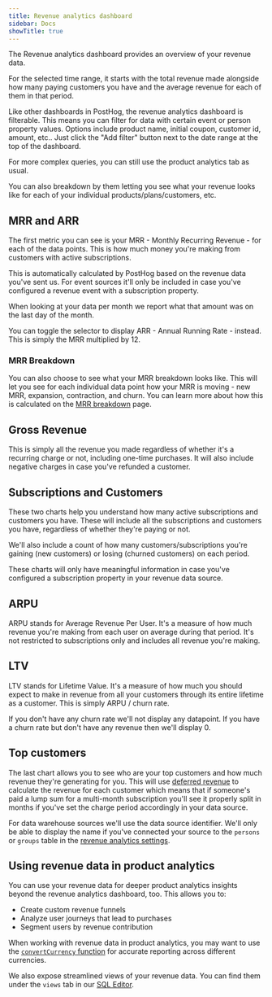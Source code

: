 ```yaml
---
title: Revenue analytics dashboard
sidebar: Docs
showTitle: true
---
```



<RevAnalyticsBetaWarning />

The Revenue analytics dashboard provides an overview of your revenue data. 

For the selected time range, it starts with the total revenue made alongside how many paying customers you have and the average revenue for each of them in that period.

<ProductScreenshot
  imageLight = "https://res.cloudinary.com/dmukukwp6/image/upload/Screenshot_2025_09_05_at_14_05_35_288e8e0d6c.png"
  imageDark = "https://res.cloudinary.com/dmukukwp6/image/upload/Screenshot_2025_09_05_at_14_06_29_e4fe61d678.png"
  alt="Revenue analytics dashboard" 
  classes="rounded"
/>

Like other dashboards in PostHog, the revenue analytics dashboard is filterable. This means you can filter for data with certain event or person property values. Options include product name, initial coupon, customer id, amount, etc.. Just click the "Add filter" button next to the date range at the top of the dashboard.

For more complex queries, you can still use the product analytics tab as usual.

You can also breakdown by them letting you see what your revenue looks like for each of your individual products/plans/customers, etc.

## MRR and ARR

The first metric you can see is your MRR - Monthly Recurring Revenue - for each of the data points. This is how much money you're making from customers with active subscriptions.

This is automatically calculated by PostHog based on the revenue data you've sent us. For event sources it'll only be included in case you've configured a revenue event with a subscription property.

When looking at your data per month we report what that amount was on the last day of the month.

<ProductScreenshot
  imageLight = "https://res.cloudinary.com/dmukukwp6/image/upload/Screenshot_2025_09_05_at_14_39_49_535d7ac546.png"
  imageDark = "https://res.cloudinary.com/dmukukwp6/image/upload/Screenshot_2025_09_05_at_14_39_40_56f31c997d.png"
  alt="Revenue analytics MRR/ARR" 
  classes="rounded"
/>

You can toggle the selector to display ARR - Annual Running Rate - instead. This is simply the MRR multiplied by 12.

### MRR Breakdown

You can also choose to see what your MRR breakdown looks like. This will let you see for each individual data point how your MRR is moving - new MRR, expansion, contraction, and churn.
You can learn more about how this is calculated on the [MRR breakdown](/docs/revenue-analytics/mrr-breakdown) page.

<ProductScreenshot
  imageLight = "https://res.cloudinary.com/dmukukwp6/image/upload/Screenshot_2025_09_05_at_14_42_23_72bb1db21f.png"
  imageDark = "https://res.cloudinary.com/dmukukwp6/image/upload/Screenshot_2025_09_05_at_14_42_44_4fd7ed9d33.png"
  alt="Revenue analytics MRR/ARR" 
  classes="rounded"
/>

## Gross Revenue

This is simply all the revenue you made regardless of whether it's a recurring charge or not, including one-time purchases. It will also include negative charges in case you've refunded a customer.

<ProductScreenshot
  imageLight = "https://res.cloudinary.com/dmukukwp6/image/upload/Screenshot_2025_09_05_at_14_51_41_fdb96ca7c8.png"
  imageDark = "https://res.cloudinary.com/dmukukwp6/image/upload/Screenshot_2025_09_05_at_14_51_37_5252a7fcce.png"
  alt="Revenue analytics gross revenue" 
  classes="rounded"
/>

## Subscriptions and Customers

These two charts help you understand how many active subscriptions and customers you have.
These will include all the subscriptions and customers you have, regardless of whether they're paying or not.

We'll also include a count of how many customers/subscriptions you're gaining (new customers) or losing (churned customers) on each period.

These charts will only have meaningful information in case you've configured a subscription property in your revenue data source.

<ProductScreenshot
  imageLight = "https://res.cloudinary.com/dmukukwp6/image/upload/Screenshot_2025_09_05_at_14_53_49_5056ed583f.png"
  imageDark = "https://res.cloudinary.com/dmukukwp6/image/upload/Screenshot_2025_09_05_at_14_54_04_4b12b7d42a.png"
  alt="Revenue analytics subscriptions and customers" 
  classes="rounded"
/>

## ARPU

ARPU stands for Average Revenue Per User. It's a measure of how much revenue you're making from each user on average during that period. It's not restricted to subscriptions only and includes all revenue you're making.

<ProductScreenshot
  imageLight = "https://res.cloudinary.com/dmukukwp6/image/upload/Screenshot_2025_09_05_at_14_55_02_1340b5405d.png"
  imageDark = "https://res.cloudinary.com/dmukukwp6/image/upload/Screenshot_2025_09_05_at_14_54_48_3b2b2a2201.png"
  alt="Revenue analytics ARPU" 
  classes="rounded"
/>

## LTV

LTV stands for Lifetime Value. It's a measure of how much you should expect to make in revenue from all your customers through its entire lifetime as a customer.
This is simply ARPU / churn rate.

If you don't have any churn rate we'll not display any datapoint. If you have a churn rate but don't have any revenue then we'll display 0.

<ProductScreenshot
  imageLight = "https://res.cloudinary.com/dmukukwp6/image/upload/Screenshot_2025_09_05_at_14_57_36_54837f40d4.png"
  imageDark = "https://res.cloudinary.com/dmukukwp6/image/upload/Screenshot_2025_09_05_at_14_57_49_1d5c3d4880.png"
  alt="Revenue analytics LTV" 
  classes="rounded"
/>


## Top customers

The last chart allows you to see who are your top customers and how much revenue they're generating for you.
This will use [deferred revenue](/docs/revenue-analytics/deferred-revenue) to calculate the revenue for each customer which means that
if someone's paid a lump sum for a multi-month subscription you'll see it properly split in months if you've set the charge period accordingly in your data source.

For data warehouse sources we'll use the data source identifier. We'll only be able to display the name if you've connected your source to the `persons` or `groups` table in the [revenue analytics settings](/docs/revenue-analytics/persons-and-groups).

<ProductScreenshot
  imageLight = "https://res.cloudinary.com/dmukukwp6/image/upload/Screenshot_2025_09_05_at_15_03_45_eb050d6def.png"
  imageDark = "https://res.cloudinary.com/dmukukwp6/image/upload/Screenshot_2025_09_05_at_15_03_30_da49c9c499.png"
  alt="Revenue analytics top customers" 
  classes="rounded"
/>

## Using revenue data in product analytics

You can use your revenue data for deeper product analytics insights beyond the revenue analytics dashboard, too. This allows you to:

- Create custom revenue funnels
- Analyze user journeys that lead to purchases
- Segment users by revenue contribution

When working with revenue data in product analytics, you may want to use the [`convertCurrency` function](/docs/revenue-analytics/common-questions#can-i-query-converted-rates) for accurate reporting across different currencies.

We also expose streamlined views of your revenue data. You can find them under the `views` tab in our [SQL Editor](https://app.posthog.com/sql).